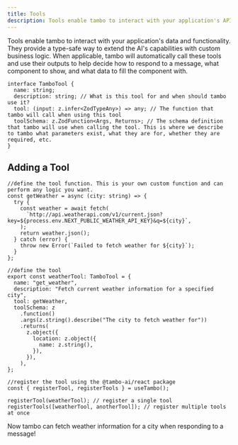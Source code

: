 ```yaml
---
title: Tools
description: Tools enable tambo to interact with your application's APIs, agents, and other server-side functionality.
---
```


Tools enable tambo to interact with your application's data and functionality. They provide a type-safe way to extend the AI's capabilities with custom business logic. When applicable, tambo will automatically call these tools and use their outputs to help decide how to respond to a message, what component to show, and what data to fill the component with.

```tsx
interface TamboTool {
  name: string;
  description: string; // What is this tool for and when should tambo use it?
  tool: (input: z.infer<ZodTypeAny>) => any; // The function that tambo will call when using this tool
  toolSchema: z.ZodFunction<Args, Returns>; // The schema definition that tambo will use when calling the tool. This is where we describe to tambo what parameters exist, what they are for, whether they are required, etc.
}
```

## Adding a Tool

```tsx
//define the tool function. This is your own custom function and can perform any logic you want.
const getWeather = async (city: string) => {
  try {
    const weather = await fetch(
      `http://api.weatherapi.com/v1/current.json?key=${process.env.NEXT_PUBLIC_WEATHER_API_KEY}&q=${city}`,
    );
    return weather.json();
  } catch (error) {
    throw new Error(`Failed to fetch weather for ${city}`);
  }
};

//define the tool
export const weatherTool: TamboTool = {
  name: "get_weather",
  description: "Fetch current weather information for a specified city",
  tool: getWeather,
  toolSchema: z
    .function()
    .args(z.string().describe("The city to fetch weather for"))
    .returns(
      z.object({
        location: z.object({
          name: z.string(),
        }),
      }),
    ),
};

//register the tool using the @tambo-ai/react package
const { registerTool, registerTools } = useTambo();

registerTool(weatherTool); // register a single tool
registerTools([weatherTool, anotherTool]); // register multiple tools at once
```

Now tambo can fetch weather information for a city when responding to a message!
